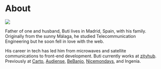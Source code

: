

# About

<Me>

![](/buti.jpg)

</Me>

Father of one and husband, Buti lives in Madrid, Spain, with his family. Originally from the sunny Málaga, he studied Telecommunication Engineering but he soon fell in love with the web.

His career in tech has led him from microwaves and satellite communications to front-end development.
Buti currently works at [zityhub][]. Previously at [Carto][], [Audiense][], [BeBanjo][], [Nicemondays][], and Ingenia.

[zityhub]: https://zityhub.com
[Carto]: https://carto.com
[Audiense]: https://audiense.com
[BeBanjo]: https://bebanjo.com
[Nicemondays]: http://www.nicemondays.com/

